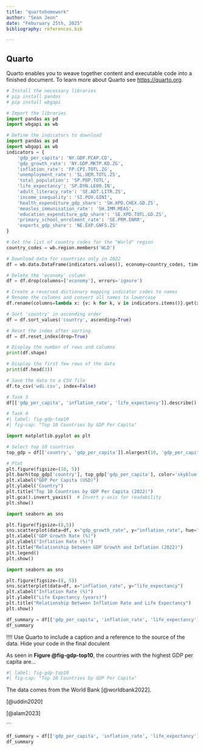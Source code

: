 ```yaml
---
title: "quartohomework"
author: "Sean Jeon"
date: "Feburuary 25th, 2025"
bibliography: references.bib

---
```


## Quarto

Quarto enables you to weave together content and executable code into a finished document. To learn more about Quarto see <https://quarto.org>.

```python
# Install the necessary libraries
# pip install pandas
# pip install wbgapi

# Import the libraries
import pandas as pd
import wbgapi as wb
```




```python
# Define the indicators to download
import pandas as pd
import wbgapi as wb
indicators = {
    'gdp_per_capita': 'NY.GDP.PCAP.CD',
    'gdp_growth_rate': 'NY.GDP.MKTP.KD.ZG',
    'inflation_rate': 'FP.CPI.TOTL.ZG',
    'unemployment_rate': 'SL.UEM.TOTL.ZS',
    'total_population': 'SP.POP.TOTL',
    'life_expectancy': 'SP.DYN.LE00.IN',
    'adult_literacy_rate': 'SE.ADT.LITR.ZS',
    'income_inequality': 'SI.POV.GINI',
    'health_expenditure_gdp_share': 'SH.XPD.CHEX.GD.ZS',
    'measles_immunisation_rate': 'SH.IMM.MEAS',
    'education_expenditure_gdp_share': 'SE.XPD.TOTL.GD.ZS',
    'primary_school_enrolment_rate': 'SE.PRM.ENRR',
    'exports_gdp_share': 'NE.EXP.GNFS.ZS'
}

# Get the list of country codes for the "World" region
country_codes = wb.region.members('WLD')

# Download data for countries only in 2022
df = wb.data.DataFrame(indicators.values(), economy=country_codes, time=2022, skipBlanks=True, labels=True).reset_index()

# Delete the 'economy' column
df = df.drop(columns=['economy'], errors='ignore')

# Create a reversed dictionary mapping indicator codes to names
# Rename the columns and convert all names to lowercase
df.rename(columns=lambda x: {v: k for k, v in indicators.items()}.get(x, x).lower(), inplace=True)

# Sort 'country' in ascending order
df = df.sort_values('country', ascending=True)

# Reset the index after sorting
df = df.reset_index(drop=True)

# Display the number of rows and columns
print(df.shape)

# Display the first few rows of the data
print(df.head(3))

# Save the data to a CSV file
df.to_csv('wdi.csv', index=False)
```



```python
# Task 3
df[['gdp_per_capita', 'inflation_rate', 'life_expectancy']].describe()
```


```python
# Task 4
#| label: fig-gdp-top10
#| fig-cap: "Top 10 Countries by GDP Per Capita"

import matplotlib.pyplot as plt

# Select top 10 countries
top_gdp = df[['country', 'gdp_per_capita']].nlargest(10, 'gdp_per_capita')

# Plot
plt.figure(figsize=(10, 5))
plt.barh(top_gdp['country'], top_gdp['gdp_per_capita'], color='skyblue')
plt.xlabel("GDP Per Capita (USD)")
plt.ylabel("Country")
plt.title("Top 10 Countries by GDP Per Capita (2022)")
plt.gca().invert_yaxis()  # Invert y-axis for readability
plt.show()
```

```python
import seaborn as sns

plt.figure(figsize=(8,5))
sns.scatterplot(data=df, x="gdp_growth_rate", y="inflation_rate", hue="total_population", size="total_population")
plt.xlabel("GDP Growth Rate (%)")
plt.ylabel("Inflation Rate (%)")
plt.title("Relationship between GDP Growth and Inflation (2022)")
plt.legend()
plt.show()

import seaborn as sns

plt.figure(figsize=(8, 5))
sns.scatterplot(data=df, x="inflation_rate", y="life_expectancy")
plt.xlabel("Inflation Rate (%)")
plt.ylabel("Life Expectancy (years)")
plt.title("Relationship Between Inflation Rate and Life Expectancy")
plt.show()
```

```python
df_summary = df[['gdp_per_capita', 'inflation_rate', 'life_expectancy']].describe().T
df_summary
```

!!!! Use Quarto to include a caption and a reference to the source of the data. Hide your code in the final doculent


As seen in **Figure @fig-gdp-top10**, the countries with the highest GDP per capita are...


```python
#| label: fig-gdp-top10
#| fig-cap: "Top 10 Countries by GDP Per Capita"
```

The data comes from the World Bank [@worldbank2022].

[@uddin2020]

[@alam2023]

\`\`\`


```python
df_summary = df[['gdp_per_capita', 'inflation_rate', 'life_expectancy']].describe().T
df_summary
```

